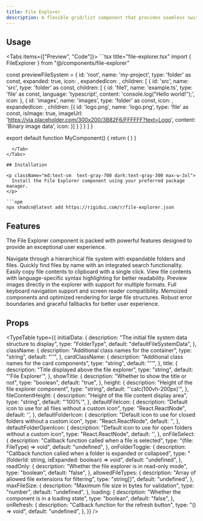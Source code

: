 ```yaml
---
title: File Explorer
description: A flexible grid/list component that provides seamless switching between grid and list layouts with customizable card rendering.
---
```



## Usage

<Tabs items={["Preview", "Code"]}>
  <Tab value="Preview">
    <FileExplorerPreview />
  </Tab>
  <Tab value="Code">
    ```tsx title="file-explorer.tsx"
import { FileExplorer } from "@/components/file-explorer"

const previewFileSystem = {
      id: 'root',
      name: 'my-project',
      type: 'folder' as const,
      expanded: true,
      icon: <FolderClosed className="h-4 w-4 text-blue-500" />,
      expandedIcon: <FolderOpen className="h-4 w-4 text-blue-500" />,
      children: [
        {
          id: 'src',
          name: 'src',
          type: 'folder' as const,
          children: [
            {
              id: 'file1',
              name: 'example.ts',
              type: 'file' as const,
              language: 'typescript',
              content: 'console.log("Hello world!");',
              icon: <FileCode className="h-4 w-4 text-green-500" />
            },
            {
              id: 'images',
              name: 'images',
              type: 'folder' as const,
              icon: <FolderClosed className="h-4 w-4 text-purple-500" />,
              expandedIcon: <FolderOpen className="h-4 w-4 text-purple-500" />,
              children: [{
                id: 'logo.png',
                name: 'logo.png',
                type: 'file' as const,
                isImage: true,
                imageUrl: 'https://via.placeholder.com/300x200/3B82F6/FFFFFF?text=Logo',
                content: 'Binary image data',
                icon: <ImageIcon className="h-4 w-4 text-orange-500" />
              }]
            }
          ]
        }
      ]
}

export default function MyComponent() {
      return (
        <FileExplorer
          initialData={previewFileSystem}
          showTitle={true}
          height="400px"
          className="w-full"
        />
      )
}
```
  </Tab>
</Tabs>

## Installation

<p className="md:text-sm  text-gray-700 dark:text-gray-300 max-w-3xl">
  Install the File Explorer component using your preferred package manager.
</p>

```npm
npx shadcn@latest add https://rigidui.com/r/file-explorer.json
```

## Features

<p className="md:text-sm mb-4!  text-gray-700 dark:text-gray-300 max-w-3xl">
  The File Explorer component is packed with powerful features designed to
  provide an exceptional user experience.
</p>

<Cards>
  <Card title="Tree Structure">
    Navigate through a hierarchical file system with expandable folders and
    files.
  </Card>
  <Card title="File Search">
    Quickly find files by name with an integrated search functionality.
  </Card>
  <Card title="Copy Content">
    Easily copy file contents to clipboard with a single click.
  </Card>
  <Card title="Syntax Highlighting">
    View file contents with language-specific syntax highlighting for better
    readability.
  </Card>
  <Card title="Image Preview">
    Preview images directly in the explorer with support for multiple formats.
  </Card>
  <Card title="Accessibility">
    Full keyboard navigation support and screen reader compatibility.
  </Card>
  <Card title="Performance Optimized">
    Memoized components and optimized rendering for large file structures.
  </Card>
  <Card title="Error Handling">
    Robust error boundaries and graceful fallbacks for better user experience.
  </Card>
</Cards>

## Props

<TypeTable
  type={{
    initialData: {
      description: "The initial file system data structure to display",
      type: "FolderType",
      default: "defaultFileSystemData",
    },
    className: {
      description: "Additional class names for the container",
      type: "string",
      default: "''",
    },
    cardClassName: {
      description: "Additional class names for the card components",
      type: "string",
      default: "''",
    },
    title: {
      description: "Title displayed above the file explorer",
      type: "string",
      default: "'File Explorer'",
    },
    showTitle: {
      description: "Whether to show the title or not",
      type: "boolean",
      default: "true",
    },
    height: {
      description: "Height of the file explorer component",
      type: "string",
      default: "'calc(100vh-200px)'",
    },
    fileContentHeight: {
      description: "Height of the file content display area",
      type: "string",
      default: "'100%'",
    },
    defaultFileIcon: {
      description: "Default icon to use for all files without a custom icon",
      type: "React.ReactNode",
      default: '<FileText className="h-4 w-4 text-muted-foreground" />',
    },
    defaultFolderIcon: {
      description:
        "Default icon to use for closed folders without a custom icon",
      type: "React.ReactNode",
      default: '<Folder className="h-4 w-4 text-yellow-500" />',
    },
    defaultFolderOpenIcon: {
      description: "Default icon to use for open folders without a custom icon",
      type: "React.ReactNode",
      default: '<FolderOpen className="h-4 w-4 text-yellow-500" />',
    },
    onFileSelect: {
      description: "Callback function called when a file is selected",
      type: "(file: FileType) => void",
      default: "undefined",
    },
    onFolderToggle: {
      description:
        "Callback function called when a folder is expanded or collapsed",
      type: "(folderId: string, isExpanded: boolean) => void",
      default: "undefined",
    },
    readOnly: {
      description: "Whether the file explorer is in read-only mode",
      type: "boolean",
      default: "false",
    },
    allowedFileTypes: {
      description: "Array of allowed file extensions for filtering",
      type: "string[]",
      default: "undefined",
    },
    maxFileSize: {
      description: "Maximum file size in bytes for validation",
      type: "number",
      default: "undefined",
    },
    loading: {
      description: "Whether the component is in a loading state",
      type: "boolean",
      default: "false",
    },
    onRefresh: {
      description: "Callback function for the refresh button",
      type: "() => void",
      default: "undefined",
    },
  }}
/>
